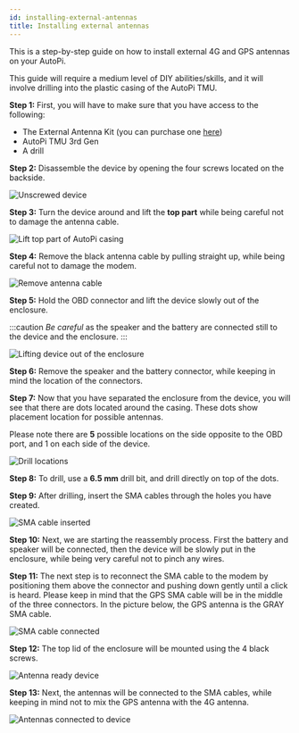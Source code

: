 ```yaml
---
id: installing-external-antennas
title: Installing external antennas
---
```




This is a step-by-step guide on how to install external 4G and GPS antennas on your AutoPi.

This guide will require a medium level of DIY abilities/skills, and it will involve drilling into
the plastic casing of the AutoPi TMU.

**Step 1:** First, you will have to make sure that you have access to the following:

* The External Antenna Kit (you can purchase one [here](https://shop.autopi.io/en/products/external-antenna-kit-18/))
* AutoPi TMU 3rd Gen
* A drill

**Step 2:** Disassemble the device by opening the four screws located on the backside.

![Unscrewed device](/img/hardware/legacy_devices/autopi_dongle_gen3/installing_external_antennas/unscrewed_device.jpeg)

**Step 3:** Turn the device around and lift the **top part** while being careful not to damage the
antenna cable.

![Lift top part of AutoPi casing](/img/hardware/legacy_devices/autopi_dongle_gen3/installing_external_antennas/lift_top_part_of_autopi_casing.jpeg)

**Step 4:** Remove the black antenna cable by pulling straight up, while being careful not to
damage the modem.

![Remove antenna cable](/img/hardware/legacy_devices/autopi_dongle_gen3/installing_external_antennas/remove_antenna_cable.jpeg)

**Step 5:** Hold the OBD connector and lift the device slowly out of the enclosure.

:::caution
*Be careful* as the speaker and the battery are connected still to the device and the enclosure.
:::

![Lifting device out of the enclosure](/img/hardware/legacy_devices/autopi_dongle_gen3/installing_external_antennas/lifting_device_out_of_the_enclosure.jpeg)

**Step 6:** Remove the speaker and the battery connector, while keeping in mind the location of the
connectors.

**Step 7:** Now that you have separated the enclosure from the device, you will see that there are
dots located around the casing. These dots show placement location for possible antennas.

Please note there are **5** possible locations on the side opposite to the OBD port, and 1 on each
side of the device.

![Drill locations](/img/hardware/legacy_devices/autopi_dongle_gen3/installing_external_antennas/drill_locations.jpeg)

**Step 8:** To drill, use a **6.5 mm** drill bit, and drill directly on top of the dots.

**Step 9:** After drilling, insert the SMA cables through the holes you have created.

![SMA cable inserted](/img/hardware/legacy_devices/autopi_dongle_gen3/installing_external_antennas/sma_cable_inserted.jpeg)

**Step 10:** Next, we are starting the reassembly process. First the battery and speaker will be
connected, then the device will be slowly put in the enclosure, while being very careful not to
pinch any wires.

**Step 11:** The next step is to reconnect the SMA cable to the modem by positioning them above the
connector and pushing down gently until a click is heard. Please keep in mind that the GPS SMA
cable will be in the middle of the three connectors. In the picture below, the GPS antenna is the
GRAY SMA cable.

![SMA cable connected](/img/hardware/legacy_devices/autopi_dongle_gen3/installing_external_antennas/sma_cable_connected.jpeg)

**Step 12:** The top lid of the enclosure will be mounted using the 4 black screws.

![Antenna ready device](/img/hardware/legacy_devices/autopi_dongle_gen3/installing_external_antennas/antenna_ready_device.jpeg)

**Step 13:** Next, the antennas will be connected to the SMA cables, while keeping in mind not to
mix the GPS antenna with the 4G antenna.

![Antennas connected to device](/img/hardware/legacy_devices/autopi_dongle_gen3/installing_external_antennas/antennas_connected_to_device.jpeg)

<Discussion
  title="Installing and using external 4G and GPS antennas on the AutoPi TMU"
  url="https://community.autopi.io/t/installing-and-using-external-4g-and-gps-antennas-on-the-autopi-tmu/2376"
/>
